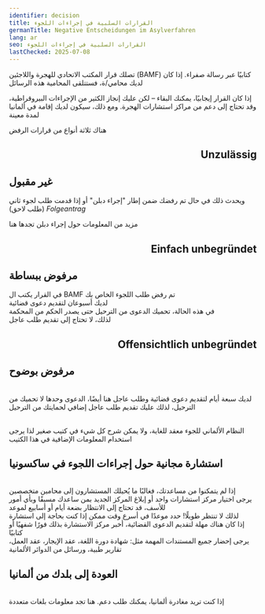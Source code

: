 ```yaml
---
identifier: decision
title: ﺍﻟﻘﺮﺍﺭﺍﺕ ﺍﻟﺴﻠﺒﻴﺔ ﻓﻲ ﺇﺟﺮﺍﺀﺍﺕ ﺍﻟﻠﺠﻮﺀ
germanTitle: Negative Entscheidungen im Asylverfahren
lang: ar
seo: ﺍﻟﻘﺮﺍﺭﺍﺕ ﺍﻟﺴﻠﺒﻴﺔ ﻓﻲ ﺇﺟﺮﺍﺀﺍﺕ ﺍﻟﻠﺠﻮﺀ
lastChecked: 2025-07-08
---
```


تصلك قرار المكتب الاتحادي للهجرة واللاجئين
(BAMF)
كتابيًا عبر رسالة صفراء. إذا كان لديك محامي/ة، فستتلقى المحامية هذه الرسائل

إذا كان القرار إيجابيًا، يمكنك البقاء – لكن عليك إنجاز الكثير من الإجراءات البيروقراطية، وقد تحتاج إلى دعم من مراكز استشارات الهجرة. ومع ذلك، سيكون لديك إقامة في ألمانيا لمدة معينة

هناك ثلاثة أنواع من قرارات الرفض

## <p align="right">Unzulässig</p>
## غير مقبول 

ويحدث ذلك في حال تم رفضك ضمن إطار "إجراء دبلن" أو إذا قدمت طلب لجوء ثاني (طلب لاحق)
*Folgeantrag*

مزيد من المعلومات حول إجراء دبلن تجدها هنا
<InternalShortLink identifier="dublin" />


## <p align="right">Einfach unbegründet</p> 
## مرفوض ببساطة

في القرار يكتب ال
BAMF
تم رفض طلب اللجوء الخاص بك 
<br/> لديك أسبوعان لتقديم دعوى قضائية
<br/> في هذه الحالة، تحميك الدعوى من الترحيل حتى يصدر الحكم من المحكمة
<br/> لذلك، لا تحتاج إلى تقديم طلب عاجل

## <p align="right">Offensichtlich unbegründet</p> 
## مرفوض بوضوح

<br/> لديك سبعة أيام لتقديم دعوى قضائية وطلب عاجل
هنا أيضًا، الدعوى وحدها لا تحميك من الترحيل، لذلك عليك تقديم طلب عاجل إضافي لحمايتك من الترحيل

<Block identifier="get-legal-advice" />

<br/>النظام الألماني للجوء معقد للغاية، ولا يمكن شرح كل شيء في كتيب صغير
لذا يرجى استخدام المعلومات الإضافية في هذا الكتيب

<InternalShortLink identifier="procedure" />

## استشارة مجانية حول إجراءات اللجوء في ساكسونيا

<block identifier="Counselling_addresses" />

<br/> إذا لم يتمكنوا من مساعدتك، فغالبًا ما يُحيلك المستشارون إلى محامين متخصصين 
<br/> يرجى اختيار مركز استشارات واحد أو إبلاغ المركز الجديد بمن ساعدك مسبقًا وبأي أمور 
<br/> للأسف، قد تحتاج إلى الانتظار بضعة أيام أو أسابيع لموعد
<br/> لذلك لا تنتظر طويلًا! حدد موعدًا في أسرع وقت ممكن إذا كنت بحاجة إلى استشارة
<br/> إذا كان هناك مهلة لتقديم الدعوى القضائية، أخبر مركز الاستشارة بذلك فورًا شفهيًا أو كتابيًا
<br/> يرجى إحضار جميع المستندات المهمة مثل: شهادة دورة اللغة، عقد الإيجار، عقد العمل، تقارير طبية، ورسائل من الدوائر الألمانية

## العودة إلى بلدك من ألمانيا
<br/> إذا كنت تريد مغادرة ألمانيا، يمكنك طلب دعم. هنا تجد معلومات بلغات متعددة

<Block identifier="return" />
